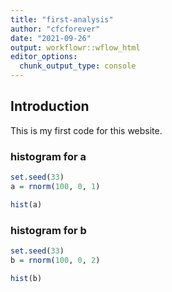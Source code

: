 ```yaml
---
title: "first-analysis"
author: "cfcforever"
date: "2021-09-26"
output: workflowr::wflow_html
editor_options:
  chunk_output_type: console
---
```


## Introduction
This is my first code for this website.

### histogram for a
```r
set.seed(33)
a = rnorm(100, 0, 1)

hist(a)
```


### histogram for b
```r
set.seed(33)
b = rnorm(100, 0, 2)

hist(b)
```
